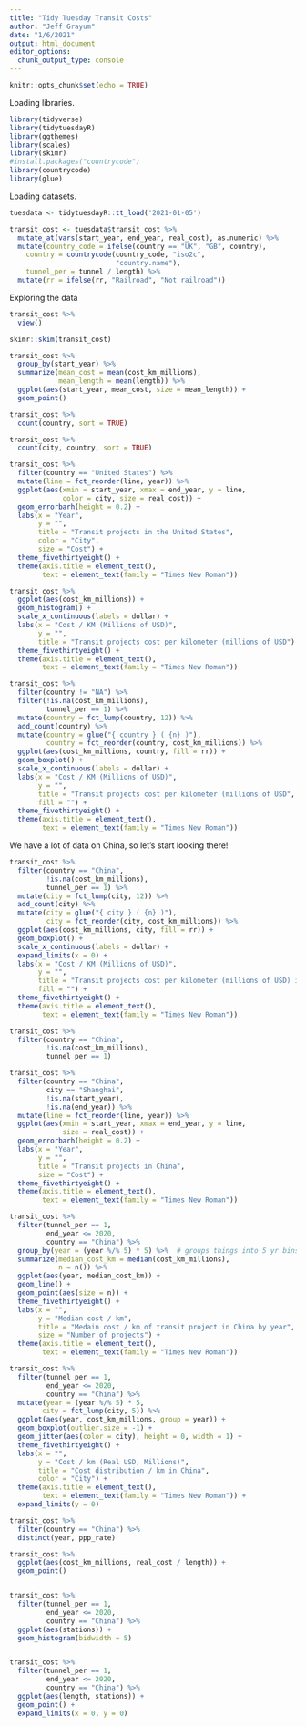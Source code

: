 ```yaml
---
title: "Tidy Tuesday Transit Costs"
author: "Jeff Grayum"
date: "1/6/2021"
output: html_document
editor_options: 
  chunk_output_type: console
---
```


```r
knitr::opts_chunk$set(echo = TRUE)
```

Loading libraries.
```r
library(tidyverse)
library(tidytuesdayR)
library(ggthemes)
library(scales)
library(skimr)
#install.packages("countrycode")
library(countrycode)
library(glue)
```

Loading datasets.
```r
tuesdata <- tidytuesdayR::tt_load('2021-01-05')

transit_cost <- tuesdata$transit_cost %>%
  mutate_at(vars(start_year, end_year, real_cost), as.numeric) %>%
  mutate(country_code = ifelse(country == "UK", "GB", country),
    country = countrycode(country_code, "iso2c",
                          "country.name"),
    tunnel_per = tunnel / length) %>%
  mutate(rr = ifelse(rr, "Railroad", "Not railroad"))
```

Exploring the data
```r
transit_cost %>%
  view()

skimr::skim(transit_cost)

transit_cost %>%
  group_by(start_year) %>%
  summarize(mean_cost = mean(cost_km_millions),
            mean_length = mean(length)) %>%
  ggplot(aes(start_year, mean_cost, size = mean_length)) +
  geom_point()
```


```r
transit_cost %>%
  count(country, sort = TRUE) 

transit_cost %>%
  count(city, country, sort = TRUE)

transit_cost %>%
  filter(country == "United States") %>%
  mutate(line = fct_reorder(line, year)) %>%
  ggplot(aes(xmin = start_year, xmax = end_year, y = line, 
             color = city, size = real_cost)) +
  geom_errorbarh(height = 0.2) +
  labs(x = "Year",
       y = "",
       title = "Transit projects in the United States",
       color = "City",
       size = "Cost") +
  theme_fivethirtyeight() +
  theme(axis.title = element_text(),
        text = element_text(family = "Times New Roman"))

transit_cost %>%
  ggplot(aes(cost_km_millions)) +
  geom_histogram() +
  scale_x_continuous(labels = dollar) +
  labs(x = "Cost / KM (Millions of USD)",
       y = "",
       title = "Transit projects cost per kilometer (millions of USD") +
  theme_fivethirtyeight() +
  theme(axis.title = element_text(),
        text = element_text(family = "Times New Roman"))

transit_cost %>%
  filter(country != "NA") %>%
  filter(!is.na(cost_km_millions),
         tunnel_per == 1) %>%
  mutate(country = fct_lump(country, 12)) %>%
  add_count(country) %>%
  mutate(country = glue("{ country } ( {n} )"), 
         country = fct_reorder(country, cost_km_millions)) %>%
  ggplot(aes(cost_km_millions, country, fill = rr)) +
  geom_boxplot() +
  scale_x_continuous(labels = dollar) +
  labs(x = "Cost / KM (Millions of USD)",
       y = "",
       title = "Transit projects cost per kilometer (millions of USD",
       fill = "") +
  theme_fivethirtyeight() +
  theme(axis.title = element_text(),
        text = element_text(family = "Times New Roman"))

```


We have a lot of data on China, so let's start looking there!
```r
transit_cost %>%
  filter(country == "China",
         !is.na(cost_km_millions),
         tunnel_per == 1) %>%
  mutate(city = fct_lump(city, 12)) %>%
  add_count(city) %>%
  mutate(city = glue("{ city } ( {n} )"), 
         city = fct_reorder(city, cost_km_millions)) %>%
  ggplot(aes(cost_km_millions, city, fill = rr)) +
  geom_boxplot() +
  scale_x_continuous(labels = dollar) +
  expand_limits(x = 0) +
  labs(x = "Cost / KM (Millions of USD)",
       y = "",
       title = "Transit projects cost per kilometer (millions of USD) in Chinese cities",
       fill = "") +
  theme_fivethirtyeight() +
  theme(axis.title = element_text(),
        text = element_text(family = "Times New Roman"))

transit_cost %>%
  filter(country == "China",
         !is.na(cost_km_millions),
         tunnel_per == 1) 

transit_cost %>%
  filter(country == "China",
         city == "Shanghai",
         !is.na(start_year),
         !is.na(end_year)) %>%
  mutate(line = fct_reorder(line, year)) %>%
  ggplot(aes(xmin = start_year, xmax = end_year, y = line, 
             size = real_cost)) +
  geom_errorbarh(height = 0.2) +
  labs(x = "Year",
       y = "",
       title = "Transit projects in China",
       size = "Cost") +
  theme_fivethirtyeight() +
  theme(axis.title = element_text(),
        text = element_text(family = "Times New Roman"))

transit_cost %>%
  filter(tunnel_per == 1,
         end_year <= 2020,
         country == "China") %>%
  group_by(year = (year %/% 5) * 5) %>%  # groups things into 5 yr bins
  summarize(median_cost_km = median(cost_km_millions),
            n = n()) %>%
  ggplot(aes(year, median_cost_km)) +
  geom_line() +
  geom_point(aes(size = n)) +
  theme_fivethirtyeight() +
  labs(x = "",
       y = "Median cost / km",
       title = "Medain cost / km of transit project in China by year",
       size = "Number of projects") +
  theme(axis.title = element_text(),
        text = element_text(family = "Times New Roman"))

transit_cost %>%
  filter(tunnel_per == 1,
         end_year <= 2020,
         country == "China") %>%
  mutate(year = (year %/% 5) * 5, 
        city = fct_lump(city, 5)) %>%  
  ggplot(aes(year, cost_km_millions, group = year)) +
  geom_boxplot(outlier.size = -1) +
  geom_jitter(aes(color = city), height = 0, width = 1) +
  theme_fivethirtyeight() +
  labs(x = "",
       y = "Cost / km (Real USD, Millions)",
       title = "Cost distribution / km in China",
       color = "City") +
  theme(axis.title = element_text(),
        text = element_text(family = "Times New Roman")) +
  expand_limits(y = 0)

transit_cost %>%
  filter(country == "China") %>%
  distinct(year, ppp_rate)

transit_cost %>%
  ggplot(aes(cost_km_millions, real_cost / length)) +
  geom_point()


transit_cost %>%
  filter(tunnel_per == 1,
         end_year <= 2020,
         country == "China") %>%
  ggplot(aes(stations)) +
  geom_histogram(bidwidth = 5)


transit_cost %>%
  filter(tunnel_per == 1,
         end_year <= 2020,
         country == "China") %>%
  ggplot(aes(length, stations)) +
  geom_point() +
  expand_limits(x = 0, y = 0)

  
 ```

